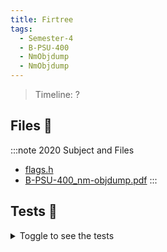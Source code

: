 ```yaml
---
title: Firtree
tags:
  - Semester-4
  - B-PSU-400
  - NmObjdump
  - NmObjdump
---
```

> Timeline: ?


## Files 📂

:::note 2020 Subject and Files
- [flags.h](https://github.com/Studio-17/Epitech-Subjects/raw/main/Semester-4/B-PSU-400/NmObjdump/NmObjdump/flags.h)
- [B-PSU-400_nm-objdump.pdf](https://github.com/Studio-17/Epitech-Subjects/raw/main/Semester-4/B-PSU-400/NmObjdump/NmObjdump/B-PSU-400_nm-objdump.pdf)
:::

## Tests 🤖
<details>
  <summary>Toggle to see the tests</summary>
  <div>
Yo
  </div>
</details>

